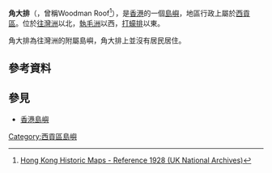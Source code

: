 '''角大排'''（{{lang-en|Kok Tai Pai}}，曾稱Woodman Roof<ref>[https://www.hkmaps.hk/map.html?1928 Hong Kong Historic Maps - Reference 1928 (UK National Archives)]</ref>），是[[香港|香港]]的一個[[島嶼|島嶼]]，地區行政上屬於[[西貢區|西貢區]]。位於[[往灣洲|往灣洲]]以北，[[執毛洲|執毛洲]]以西，[[打蠔排|打蠔排]]以東。

角大排為往灣洲的附屬島嶼，角大排上並沒有居民居住。

== 參考資料 ==
{{Reflist}}

==參見==

*[[香港島嶼|香港島嶼]]

{{香港島嶼}}

[[Category:西貢區島嶼|Category:西貢區島嶼]]